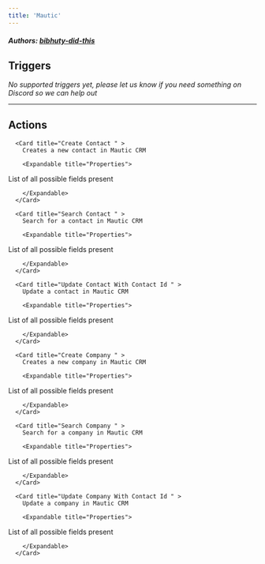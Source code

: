 ```yaml
---
title: 'Mautic'
---
```


##### Authors: [bibhuty-did-this](https://github.com/bibhuty-did-this)


## Triggers

*No supported triggers yet, please let us know if you need something on Discord so we can help out* 


---

## Actions


      <Card title="Create Contact " >
        Creates a new contact in Mautic CRM

        <Expandable title="Properties">
          
<ResponseField name="All Fields" required type="Dynamic">
List of all possible fields present
</ResponseField>
              
        </Expandable>
      </Card>
  
      <Card title="Search Contact " >
        Search for a contact in Mautic CRM

        <Expandable title="Properties">
          
<ResponseField name="All Fields" required type="Dynamic">
List of all possible fields present
</ResponseField>
              
        </Expandable>
      </Card>
  
      <Card title="Update Contact With Contact Id " >
        Update a contact in Mautic CRM

        <Expandable title="Properties">
          
<ResponseField name="Id of the entity" required type="Short_text">

</ResponseField>
            
<ResponseField name="All Fields" required type="Dynamic">
List of all possible fields present
</ResponseField>
              
        </Expandable>
      </Card>
  
      <Card title="Create Company " >
        Creates a new company in Mautic CRM

        <Expandable title="Properties">
          
<ResponseField name="All Fields" required type="Dynamic">
List of all possible fields present
</ResponseField>
              
        </Expandable>
      </Card>
  
      <Card title="Search Company " >
        Search for a company in Mautic CRM

        <Expandable title="Properties">
          
<ResponseField name="All Fields" required type="Dynamic">
List of all possible fields present
</ResponseField>
              
        </Expandable>
      </Card>
  
      <Card title="Update Company With Contact Id " >
        Update a company in Mautic CRM

        <Expandable title="Properties">
          
<ResponseField name="Id of the entity" required type="Short_text">

</ResponseField>
            
<ResponseField name="All Fields" required type="Dynamic">
List of all possible fields present
</ResponseField>
              
        </Expandable>
      </Card>
  
